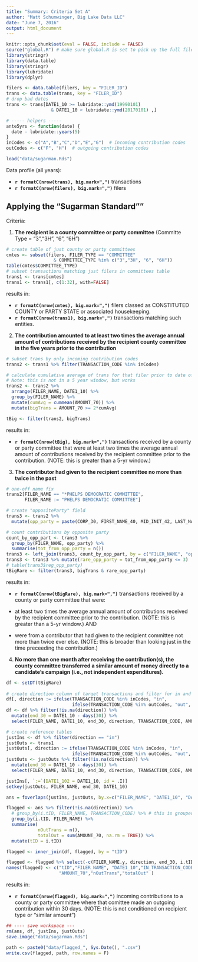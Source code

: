 ```yaml
---
title: "Summary: Criteria Set A"
author: "Matt Schumwinger, Big Lake Data LLC"
date: "June 7, 2016"
output: html_document
---
```


```r
knitr::opts_chunk$set(eval = FALSE, include = FALSE)
source("global.R") # make sure global.R is set to pick up the full file trans.Rds
library(stringr)
library(data.table)
library(stringr)
library(lubridate)
library(dplyr)

filers <- data.table(filers, key = "FILER_ID")
trans <- data.table(trans, key = "FILER_ID")
# drop bad dates                                                                  TODO: see if these can be saved somehow
trans <- trans[DATE1_10 >= lubridate::ymd(19990101) 
                 & DATE1_10 < lubridate::ymd(20170101) ,]

# ----- helpers -----
ante5yrs <- function(date) {
  date - lubridate::years(5)
}
inCodes <- c("A","B","C","D","E","G")  # incoming contribution codes
outCodes <- c("F", "H")  # outgoing contribution codes
```

```r
load("data/sugarman.Rds")
```

Data profile (all years):  

- **`r formatC(nrow(trans), big.mark=",") `** transactions
- **`r formatC(nrow(filers), big.mark=",") `** filers

## Applying the "Sugarman Standard""
Criteria:  

 1) **The recipient is a county committee or party committee**  (Committe Type = "3","3H", "6", "6H")
```r
# create table of just county or party committees
cmtes <- subset(filers, FILER_TYPE == "COMMITTEE" 
                  & COMMITTEE_TYPE %in% c("3","3H", "6", "6H"))
table(cmtes$COMMITTEE_TYPE)
# subset transactions matching just filers in committees table
trans1 <- trans[cmtes]                                                            # BUG: this may create NAs in first column
trans1 <- trans1[, c(1:32), with=FALSE]
```
results in:  

- **`r formatC(nrow(cmtes), big.mark=",") `** filers classed as CONSTITUTED COUNTY or PARTY STATE or associated housekeeping.
- **`r formatC(nrow(trans1), big.mark=",") `** transactions matching such entities.

 2) **The contribution amounted to at least two times the average annual amount of contributions received by the recipient county committee in the five years prior to the contribution** 
```r
# subset trans by only incoming contribution codes
trans2 <- trans1 %>% filter(TRANSACTION_CODE %in% inCodes)

# calculate cumulative average of trans for that filer prior to date of trans
# Note: this is not in a 5 year window, but works
trans2 <- trans2 %>%
  arrange(FILER_NAME, DATE1_10) %>%
  group_by(FILER_NAME) %>%
  mutate(cumAvg = cummean(AMOUNT_70)) %>%
  mutate(bigTrans = AMOUNT_70 >= 2*cumAvg) 

tBig <- filter(trans2, bigTrans)

```
results in:  

 - **`r formatC(nrow(tBig), big.mark=",") `** transactions received by a county or party committee that were at least two times the average annual amount of contributions received by the recipient committee prior to the contribution. (NOTE: this is greater than a 5-yr window.)

 3) **The contributor had given to the recipient committee no more than twice in the past**
```r
# one-off name fix
trans2[FILER_NAME == "*PHELPS DEMOCRATIC COMMITTEE", 
       FILER_NAME := "PHELPS DEMOCRATIC COMMITTEE"]

# create "oppositeParty" field
trans3 <- trans2 %>%                                                            # TODO: condition this on time before contribution 
  mutate(opp_party = paste(CORP_30, FIRST_NAME_40, MID_INIT_42, LAST_NAME_44)) 

# count contributions by opposite party
count_by_opp_part <- trans3 %>%
  group_by(FILER_NAME, opp_party) %>% 
  summarise(tot_from_opp_party = n())
trans3 <- left_join(trans3, count_by_opp_part, by = c("FILER_NAME", "opp_party")) #TODO: work on encoding warning message
trans3 <- trans3 %>% mutate(rare_opp_party = tot_from_opp_party <= 3)
# table(trans3$reg_opp_party) 
tBigRare <- filter(trans3, bigTrans & rare_opp_party)
```
results in:  

 - **`r formatC(nrow(tBigRare), big.mark=",") `** transactions received by a county or party committee that were:  
 
 - at least two times the average annual amount of contributions received by the recipient committee prior to the contribution. (NOTE: this is greater than a 5-yr window.) AND  
 - were from a contributor that had given to the recipient committee not more than twice ever else. (NOTE: this is broader than looking just in the time preceeding the contribution.)

 4) **No more than one month after receiving the contribution(s), the county committee transferred a similar amount of money directly to a candidate's campaign (i.e., not independent expenditures).**
```r

df <- setDT(tBigRare)                                                           
                                                                                
# create direction column of target transactions and filter for in and out
df[, direction := ifelse(TRANSACTION_CODE %in% inCodes, "in", 
                         ifelse(TRANSACTION_CODE %in% outCodes, "out", NA))]
df <- df %>% filter(!is.na(direction)) %>%
  mutate(end_30 = DATE1_10 - days(30)) %>%
  select(FILER_NAME, DATE1_10, end_30, direction, TRANSACTION_CODE, AMOUNT_70, tID)

# create reference tables
justIns <- df %>% filter(direction == "in")                                       # this should be redundent
justOuts <- trans1 
justOuts[, direction := ifelse(TRANSACTION_CODE %in% inCodes, "in",               # TODO: refactor this to just dplyr for both df and trans1
                         ifelse(TRANSACTION_CODE %in% outCodes, "out", NA))]
justOuts <- justOuts %>% filter(!is.na(direction)) %>%
  mutate(end_30 = DATE1_10 - days(30)) %>%
  select(FILER_NAME, DATE1_10, end_30, direction, TRANSACTION_CODE, AMOUNT_70, tID)

justIns[, `:=`(DATE1_102 = DATE1_10, id = .I)]
setkey(justOuts, FILER_NAME, end_30, DATE1_10)

ans = foverlaps(justIns, justOuts, by.x=c("FILER_NAME", "DATE1_10", "DATE1_102"))[, DATE1_102 := NULL]

flagged <- ans %>% filter(!is.na(direction)) %>%
  # group_by(i.tID, FILER_NAME, TRANSACTION_CODE) %>% # this is grouped by outgoing transaction type
  group_by(i.tID, FILER_NAME) %>%
  summarise(
            nOutTrans = n(),
            totalOut = sum(AMOUNT_70, na.rm = TRUE)) %>%
  mutate(tID = i.tID)

flagged <- inner_join(df, flagged, by = "tID")

flagged <- flagged %>% select(-c(FILER_NAME.y, direction, end_30, i.tID))
names(flagged) <- c("tID","FILER_NAME", "DATE1_10","IN_TRANSACTION_CODE",
                    "AMOUNT_70","nOutTrans","totalOut" )
```
results in:  

 - **`r formatC(nrow(flagged), big.mark=",") `** incoming contributions to a county or party committee where that comittee made an outgoing contribution within 30 days. (NOTE: this is not conditioned on recipient type or "similar amount")

```r
## ---- save workspace ---
rm(ans, df, justIns, justOuts)
save.image("data/sugarman.Rds")

path <- paste0("data/flagged_", Sys.Date(), ".csv")
write.csv(flagged, path, row.names = F)

```
